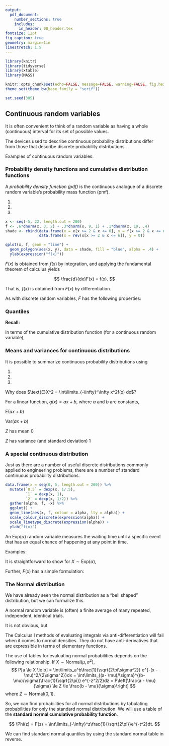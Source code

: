 ```yaml
---
output: 
  pdf_document:
    number_sections: true
    includes:
      in_header: 00_header.tex
fontsize: 12pt
fig_caption: true
geometry: margin=1in
linestretch: 1.5
---
```


```r
library(knitr)
library(tidyverse)
library(xtable)
library(MASS)

knitr::opts_chunk$set(echo=FALSE, message=FALSE, warning=FALSE, fig.height = 2)
theme_set(theme_bw(base_family = "serif"))

set.seed(305)
```

\setcounter{section}{5}
\setcounter{subsection}{1}
\setcounter{ex}{16}
\setcounter{df}{11}
\setcounter{page}{24}

## Continuous random variables

It is often convenient to think of a random variable as having a whole (continuous) interval for its set of possible values.

The devices used to describe continuous probability distributions differ from those that describe discrete probability distributions.

Examples of continuous random variables:

\newpage

### Probability density functions and cumulative distribution functions

A *probability density function (pdf)* is the continuous analogue of a discrete random variable's probability mass function (pmf).

\vspace{.1in}
\begin{df}
A \emph{probability density function (pdf)} for a continuous random variable $X$ is a nonnegative function $f(x)$ with
$$
\int\limits_{-\infty}^{\infty} f(x) = 1
$$
and such that for all $a \le b$,
$$
P[a \le X \le b] = \int\limits_a^bf(x)dx.
$$
\end{df}

\vspace{.2in}

1. 
2. 
3. 

\vfill

```r
x <- seq(-5, 22, length.out = 200)
f <- .6*dnorm(x, 3, 2) + .3*dnorm(x, 9, 1) + .1*dnorm(x, 19, .4)
shade <- rbind(data.frame(x = x[x >= 2 & x <= 6], y = f[x >= 2 & x <= 6]),
               data.frame(x = rev(x[x >= 2 & x <= 6]), y = 0))

qplot(x, f, geom = "line") +
  geom_polygon(aes(x, y), data = shade, fill = "blue", alpha = .4) +
  ylab(expression("f(x)"))
```

\newpage

\begin{ex}[Compass needle]
Consider a de-magnetized compass needle mounted at its center so that it can spin freely.  It is spun clockwise and when it comes to rest the angle, $\theta$, from the vertical, is measured. Let 
$$
Y = \text{the angle measured after each spin in radians}
$$

\vspace{.2in}

What values can $Y$ take?

\vspace{.2in}

What form makes sense for $f(y)$?

\vspace{3in}

If this form is adopted, that what must the pdf be?

\newpage

Using this pdf, calculate the following probabilities:

\begin{enumerate}
\itemsep 1.5in 
\item $P[Y < \frac{\pi}{2}]$
\item $P[\frac{\pi}{2} < Y < 2\pi]$
\item $P[\frac{\pi}{6} < Y < \frac{\pi}{4}]$
\item $P[Y = \frac{\pi}{6}]$
\end{enumerate}
\vspace{1in}



\end{ex}

\newpage

\begin{df}
The \emph{cumulative distribution function (cdf)} of a continuous random variable $X$ is a function $F$ such that
$$
F(x) = P[X \le x] = \int\limits_{-\infty}^x f(t) dt
$$
\end{df}

$F(x)$ is obtained from $f(x)$ by integration, and applying the fundamental theorem of calculus yields

$$
\frac{d}{dx}F(x) = f(x).
$$

That is, $f(x)$ is obtained from $F(x)$ by differentiation.

As with discrete random variables, $F$ has the following properties:

\begin{enumerate}
\itemsep 1in
\item
\item
\item
\end{enumerate}

\newpage

\begin{ex}[Compass needle, cont'd]
Recall the compass needle example, with
$$
f(x) = \begin{cases} \frac{1}{2\pi} & 0 \le y \le 2\pi \\ 0 & \text{otherwise}\end{cases}
$$
Find the cdf.

\vspace{.2in}
For $y < 0$

\vspace{1in}
For $0 \le y \le 2\pi$

\vspace{1in}
For $y > 2\pi$
\vfill


\newpage

Calculate the following using the cdf:

$F(1.5)$

\vfill

$P[Y \le \frac{4\pi}{5}]$

\vfill

$P[Y > 5]$

$P[\frac{\pi}{3} < Y \le \frac{\pi}{2}]$

\end{ex}

\newpage

### Quantiles

**Recall:** 

\vspace{.5in}

\begin{df}
The \emph{$p$-quantile of a random variable}, $X$, is the number $Q(p)$ such that $P[X \le Q(p)] = p$.
\end{df}

\vspace{.2in}

In terms of the cumulative distribution function (for a continuous random variable), 

\vspace{1in}

\begin{ex}[Compass needle, cont'd]
Recall the compass needle example, with
$$
f(x) = \begin{cases} \frac{1}{2\pi} & 0 \le y \le 2\pi \\ 0 & \text{otherwise}\end{cases}
$$
$Q(.95)$:

\newpage

You can also calculate quantiles directly from the cdf.

$$
F(x) = \begin{cases} 0 & y < 0 \\
\frac{1}{2\pi}y & 0 \le y \le 2\pi \\ 1 & \text{otherwise}\end{cases}
$$
$Q(.25)$:

\vfill

$Q(.5)$

\vfill

\end{ex}

\newpage

### Means and variances for continuous distributions

It is possible to summarize continuous probability distributions using

1.
2.
3.

\vspace{.2in}

\begin{df}
The \emph{mean} or \emph{expected value} of a continuous random variable $X$ is
$$
\text{E}X = \int\limits_{-\infty}^{\infty} x f(x)dx.
$$
\end{df}

\vspace{.4in}

\begin{ex}[Compass needle, cont'd]
Calculate $\text{E}Y$ where $Y$ is the angle from vertical in radians that a spun needle lands on.

$$
f(y) = \begin{cases} \frac{1}{2\pi} &0 \le y \le 2\pi \\ 0 & \text{otherwise}\end{cases}
$$
\end{ex}

\newpage

\begin{ex}
Calculate $\text{E}X$ where $X$ follows the following distribution

$$
f(x) = \begin{cases} 0 & x < 0 \\ \frac{1}{3}e^{-x/3} & x \ge 0 \end{cases}
$$
\end{ex}
\vspace{5in}

\begin{df}
The \emph{variance} of a continuous random variable $X$ is 

$$
\text{Var} X = \int\limits_{-\infty}^\infty(x - \text{E}X)^2 f(x)dx = \int\limits_{-\infty}^\infty x^2 f(x)dx - (\text{E}X)^2.
$$

The \emph{standard deviation} of $X$ is $\sqrt{\text{Var}X}$.
\end{df}

\newpage

\begin{ex}[Library books]
Let $X$ denote the amount of time for which a book on $2$-hour hold reserve at a college library is checked out by a randomly selected student and suppose its density function is
$$
f(x) = \begin{cases}0.5x & 0 \le x \le 2\\ 0 & \text{otherwise} \end{cases}
$$
Calculate $\text{E}X$ and $\text{Var}X$.
\end{ex}

\newpage

\begin{ex}[Ecology]
An ecologist wishes to mark off a circular sampling region having radius $10$m. However, the radius of the resulting region is actually a random variable $R$ with pdf
$$
f(r) = \begin{cases} \frac{3}{2}(10 - r)^2 & 9 \le r \le 11 \\ 0 & \text{otherwise}\end{cases}
$$
Calculate $\text{E}R$ and $\text{SD}(R)$.
\end{ex}

\newpage

Why does $\text{E}X^2 = \int\limits_{-\infty}^\infty x^2f(x) dx$?
\vspace{5in}

\begin{ex}[Ecology, cont'd]
Calculate the expected \emph{area} of the circular sampling region.

\end{ex}
\newpage

For a linear function, $g(x) = ax + b$, where $a$ and $b$ are constants,

$\text{E}(ax + b)$

\vspace{2.5in}

$\text{Var}(ax + b)$

\vspace{3in}

\begin{ex}[Ecology, cont'd]
Calculate the expected value and variance of the \emph{diameter} of the circular sampling region.
\end{ex}

\newpage

\begin{df}
\emph{Standardization} is the process of transforming a random variable, $X$, into the signed number of standard deviations by which it is is above its mean value.
$$
Z = \frac{X - \text{E}X}{\text{SD}(X)}
$$
\end{df}

\vspace{.2in}

$Z$ has mean $0$

\vfill

$Z$ has variance (and standard deviation) $1$

\vfill


\newpage

### A special continuous distribution

Just as there are a number of useful discrete distributions commonly applied to engineering problems, there are a number of standard continuous probability distributions. 

\vspace{.2in}

\begin{df}
The \emph{exponential$(\alpha)$ distribution} is a continuous probability distribution with probability density function
$$
f(x) = \begin{cases} \frac{1}{\alpha}e^{-x/\alpha} & x > 0 \\ 0 & \text{otherwise}\end{cases}
$$
for $\alpha > 0$.
\end{df}

```r
data.frame(x = seq(0, 5, length.out = 200)) %>%
  mutate(`0.5` = dexp(x, 1/.5),
         `1` = dexp(x, 1),
         `2` = dexp(x, 1/2)) %>%
  gather(alpha, f, -x) %>%
  ggplot() +
  geom_line(aes(x, f, colour = alpha, lty = alpha)) +
  scale_colour_discrete(expression(alpha)) +
  scale_linetype_discrete(expression(alpha)) +
  ylab("f(x)")


```

An $\text{Exp}(\alpha)$ random variable measures the waiting time until a specific event that has an equal chance of happening at any point in time.

Examples: 

\newpage

It is straightforward to show for $X \sim \text{Exp}(\alpha)$, 
\begin{enumerate}
\itemsep .2in
\item $\mu = \text{E}X = \int\limits_{0}^\infty x \frac{1}{\alpha}e^{-x/\alpha} dx = $
\item $\sigma^2 = \text{Var}X = \int\limits_{0}^\infty (x - \alpha)^2 \frac{1}{\alpha}e^{-x/\alpha} dx = $
\end{enumerate}

\vspace{.2in}

Further, $F(x)$ has a simple formulation:



\newpage

\begin{ex}[Library arrivals, cont'd]
Recall the example the arrival rate of students at Parks library between 12:00 and 12:10pm early in the week to be about $12.5$ students per minute. That translates to a $1/12.5 = .08$ minute average waiting time between student arrivals. 

Consider observing the entrance to Parks library at exactly noon next Tuesday and define the random variable

$$
T = \text{the waiting time (min) until the first student passes through the door.}
$$

Using $T \sim \text{Exp}(.08)$, what is the probability of waiting more than $10$ seconds (1/6 min) for the first arrival?

\vfill

What is the probability of waiting less than $5$ seconds?
\vfill

\end{ex}

\newpage
### The Normal distribution

We have already seen the normal distribution as a "bell shaped" distribution, but we can formalize this.

\vspace{.2in}

\begin{df}
The \emph{normal} or \emph{Gaussian}$(\mu, \sigma^2)$ distribution is a continuous probability distribution with probability density
$$
f(x) = \frac{1}{\sqrt{2\pi\sigma^2}}e^{-(x - \mu)^2/{2\sigma^2}} \qquad \text{for all } x
$$
for $\sigma > 0$.
\end{df}

A normal random variable is (often) a finite average of many repeated, independent, identical trials.

\vfill

It is not obvious, but
\begin{enumerate}
\itemsep .5in
\item $\int\limits_{-\infty}^\infty f(x) dx = \int\limits_{-\infty}^\infty \frac{1}{\sqrt{2\pi\sigma^2}}e^{-(x - \mu)^2/{2\sigma^2}} dx = $
\item $\text{E}X = \int\limits_{-\infty}^\infty x \frac{1}{\sqrt{2\pi\sigma^2}}e^{-(x - \mu)^2/{2\sigma^2}} dx = $
\item $\text{Var}X = \int\limits_{-\infty}^\infty (x - \mu)^2 \frac{1}{\sqrt{2\pi\sigma^2}}e^{-(x - \mu)^2/{2\sigma^2}} dx = $
\end{enumerate}


\newpage
The Calculus I methods of evaluating integrals via anti-differentiation will fail when it comes to normal densities. They do not have anti-derivatives that are expressible in terms of elementary functions.

\vspace{.5in}

The use of tables for evaluating normal probabilities depends on the following relationship. If $X \sim \text{Normal}(\mu, \sigma^2)$,
$$
P[a \le X \le b] = \int\limits_a^b\frac{1}{\sqrt{2\pi\sigma^2}} e^{-(x - \mu)^2/{2\sigma^2}}dx = \int\limits_{(a- \mu)/\sigma}^{(b-\mu)/\sigma}\frac{1}{\sqrt{2\pi}} e^{-z^2/2}dz = P\left[\frac{a - \mu}{\sigma} \le Z \le \frac{b - \mu}{\sigma}\right]
$$
where $Z \sim \text{Normal}(0, 1)$.

\vfill

\begin{df}
The normal distribution with $\mu = 0$ and $\sigma = 1$ is called the \emph{standard normal distribution}.
\end{df}

So, we can find probabilities for all normal distributions by tabulating probabilities for only the standard normal distribution. We will use a table of the **standard normal cumulative probability function**.

$$
\Phi(z) = F(z) = \int\limits_{-\infty}^z\frac{1}{\sqrt{2\pi}}e^{-t^2}dt.
$$

\newpage

\begin{ex}[Standard normal probabilities]
$P[Z < 1.76]$
\vfill
$P[.57 < Z < 1.32]$
\vfill
We can also do it in reverse, find $z$ such that $P[-z < Z < z] = .95$.
\end{ex}

\newpage

\begin{ex}[Baby food]
J. Fisher, in his article Computer Assisted Net Weight Control (\emph{Quality Progress}, June 1983), discusses the filling of food containers with strained plums and tapioca by weight. The mean of the values portrayed is about $137.2$g, the standard deviation is about $1.6$g, and data look bell-shaped. Let 
$$
W = \text{the next fill weight.}
$$

\vspace{.5in}

Let's find the probability that the next jar contains less food by mass than it's supposed to (declared weight = $135.05$g).

\vspace{3in}

\includegraphics{images/head_normal_cdf.png}
\end{ex}

\newpage

\begin{ex}[More normal probabilities]
Using the standard normal table, calculate the following:

$P(X \le 3), X \sim \text{Normal}(2, 64)$
\vfill
$P(X > 7), X \sim \text{Normal}(6, 9)$
\vfill
$P(|X - 1| > 0.5), X \sim \text{Normal}(2, 4)$
\vfill
\end{ex}

\newpage
We can find standard normal quantiles by using the standard normal table in reverse.

\begin{ex}[Baby food, cont'd]
For the jar weights $X \sim \text{Normal}(137.2, 1.62^2)$, find $Q(0.1)$.
\vfill
\includegraphics{images/head_normal_cdf.png}
\end{ex}
\newpage

\begin{ex}[Normal quantiles]
Find:


$Q(0.95)$ of $X \sim \text{Normal}(9, 3)$ .
\vfill

$c$ such that $P(|X - 2| > c) = 0.01$, $X \sim \text{Normal}(2, 4)$ 
\vfill

\end{ex}

\newpage

\includepdf[pages=-]{../../tables/standard-normal.pdf}
